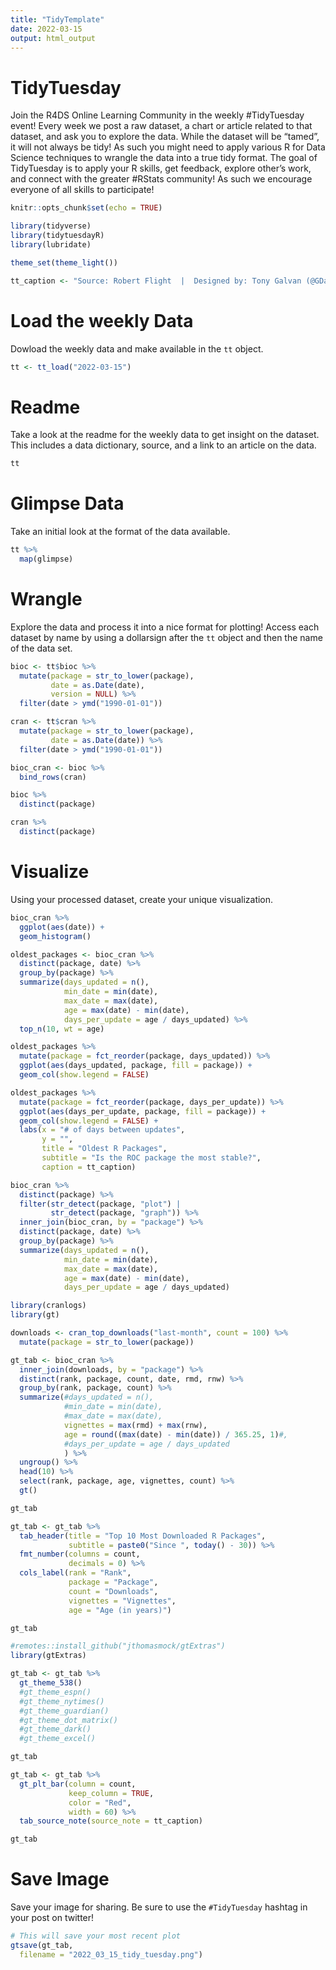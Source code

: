 ```yaml
---
title: "TidyTemplate"
date: 2022-03-15
output: html_output
---
```


# TidyTuesday

Join the R4DS Online Learning Community in the weekly #TidyTuesday event!
Every week we post a raw dataset, a chart or article related to that dataset, and ask you to explore the data.
While the dataset will be “tamed”, it will not always be tidy! As such you might need to apply various R for Data Science techniques to wrangle the data into a true tidy format.
The goal of TidyTuesday is to apply your R skills, get feedback, explore other’s work, and connect with the greater #RStats community!
As such we encourage everyone of all skills to participate!

```r

knitr::opts_chunk$set(echo = TRUE)

library(tidyverse)
library(tidytuesdayR)
library(lubridate)

theme_set(theme_light())

tt_caption <- "Source: Robert Flight  |  Designed by: Tony Galvan (@GDataScience1)"

```

# Load the weekly Data

Dowload the weekly data and make available in the `tt` object.

```r

tt <- tt_load("2022-03-15")

```


# Readme

Take a look at the readme for the weekly data to get insight on the dataset.
This includes a data dictionary, source, and a link to an article on the data.

```r

tt

```


# Glimpse Data

Take an initial look at the format of the data available.

```r

tt %>% 
  map(glimpse)

```

# Wrangle

Explore the data and process it into a nice format for plotting! Access each dataset by name by using a dollarsign after the `tt` object and then the name of the data set.

```r

bioc <- tt$bioc %>%
  mutate(package = str_to_lower(package),
         date = as.Date(date),
         version = NULL) %>%
  filter(date > ymd("1990-01-01"))

cran <- tt$cran %>%
  mutate(package = str_to_lower(package),
         date = as.Date(date)) %>%
  filter(date > ymd("1990-01-01"))

bioc_cran <- bioc %>%
  bind_rows(cran)

```

```r

bioc %>%
  distinct(package)

cran %>%
  distinct(package)

```

# Visualize

Using your processed dataset, create your unique visualization.

```r
bioc_cran %>%
  ggplot(aes(date)) +
  geom_histogram()
```


```r
oldest_packages <- bioc_cran %>%
  distinct(package, date) %>%
  group_by(package) %>%
  summarize(days_updated = n(),
            min_date = min(date),
            max_date = max(date),
            age = max(date) - min(date),
            days_per_update = age / days_updated) %>%
  top_n(10, wt = age)
```


```r
oldest_packages %>%
  mutate(package = fct_reorder(package, days_updated)) %>%
  ggplot(aes(days_updated, package, fill = package)) +
  geom_col(show.legend = FALSE)
```


```r
oldest_packages %>%
  mutate(package = fct_reorder(package, days_per_update)) %>%
  ggplot(aes(days_per_update, package, fill = package)) +
  geom_col(show.legend = FALSE) +
  labs(x = "# of days between updates",
       y = "",
       title = "Oldest R Packages",
       subtitle = "Is the ROC package the most stable?",
       caption = tt_caption)
```


```r
bioc_cran %>%
  distinct(package) %>%
  filter(str_detect(package, "plot") |
         str_detect(package, "graph")) %>%
  inner_join(bioc_cran, by = "package") %>%
  distinct(package, date) %>%
  group_by(package) %>%
  summarize(days_updated = n(),
            min_date = min(date),
            max_date = max(date),
            age = max(date) - min(date),
            days_per_update = age / days_updated)
```


```r
library(cranlogs)
library(gt)

downloads <- cran_top_downloads("last-month", count = 100) %>%
  mutate(package = str_to_lower(package))

gt_tab <- bioc_cran %>%
  inner_join(downloads, by = "package") %>%
  distinct(rank, package, count, date, rmd, rnw) %>%
  group_by(rank, package, count) %>%
  summarize(#days_updated = n(),
            #min_date = min(date),
            #max_date = max(date),
            vignettes = max(rmd) + max(rnw),
            age = round((max(date) - min(date)) / 365.25, 1)#,
            #days_per_update = age / days_updated
            ) %>%
  ungroup() %>%
  head(10) %>%
  select(rank, package, age, vignettes, count) %>%
  gt()

gt_tab
```


```r
gt_tab <- gt_tab %>%
  tab_header(title = "Top 10 Most Downloaded R Packages",
             subtitle = paste0("Since ", today() - 30)) %>%
  fmt_number(columns = count,
             decimals = 0) %>%
  cols_label(rank = "Rank",
             package = "Package",
             count = "Downloads",
             vignettes = "Vignettes",
             age = "Age (in years)")

gt_tab
```


```r
#remotes::install_github("jthomasmock/gtExtras")
library(gtExtras)

gt_tab <- gt_tab %>%
  gt_theme_538()
  #gt_theme_espn()
  #gt_theme_nytimes()
  #gt_theme_guardian()
  #gt_theme_dot_matrix()
  #gt_theme_dark()
  #gt_theme_excel()

gt_tab
```


```r
gt_tab <- gt_tab %>%
  gt_plt_bar(column = count,
             keep_column = TRUE, 
             color = "Red",
             width = 60) %>%
  tab_source_note(source_note = tt_caption)

gt_tab
```

# Save Image

Save your image for sharing. Be sure to use the `#TidyTuesday` hashtag in your post on twitter! 

```r

# This will save your most recent plot
gtsave(gt_tab,
  filename = "2022_03_15_tidy_tuesday.png")

```
